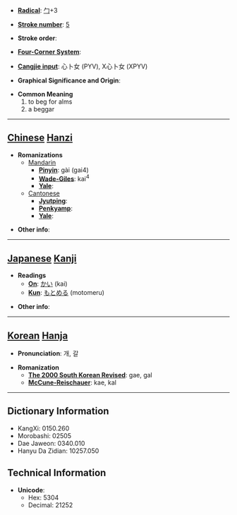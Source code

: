 * '''[[Wiktionary:Chinese radical index| Radical]]''': [[Wiktionary:Chinese radical index 勹|勹]]+3

* '''[[Wiktionary:Chinese total strokes index|Stroke number]]''': [[Wiktionary:Chinese total strokes index 5|5]]

* '''Stroke order''': 

* '''[[Wiktionary:Chinese four corner index|Four-Corner System]]''': 

* '''[[Wiktionary:Chinese Cangjie index|Cangjie input]]''': 心卜女 (PYV), X心卜女 (XPYV)

* '''Graphical Significance and Origin''': 

* '''Common Meaning'''
*#to beg for alms
*# a beggar


----

== [[Chinese]] [[Hanzi]] ==

* '''Romanizations'''
** [[Mandarin]]
*** '''[[Pinyin]]''': gài (gai4)
*** '''[[Wade-Giles]]''': kai<sup>4</sup>
*** '''[[Yale]]''': 
**[[Cantonese]]
***'''[[Jyutping]]''':
***'''[[Penkyamp]]''': 
***'''[[Yale]]''': 

* '''Other info''': 

----

== [[Japanese]] [[Kanji]] ==

* '''Readings'''
** '''[[On]]''': [[かい]] (kai)
** '''[[Kun]]''': [[もとめる]] (motomeru)

* '''Other info''':  

----

== [[Korean]] [[Hanja]] ==

* '''Pronunciation''': 개, 갈

* '''Romanization'''
** '''[[The 2000 South Korean Revised Romanization|The 2000 South Korean Revised]]''': gae, gal
** '''[[McCune-Reischauer]]''': kae, kal

----

== Dictionary Information ==

* KangXi: 0150.260
* Morobashi: 02505
* Dae Jaweon: 0340.010
* Hanyu Da Zidian: 10257.050

== Technical Information ==

* '''Unicode''':
** Hex: 5304
** Decimal: 21252